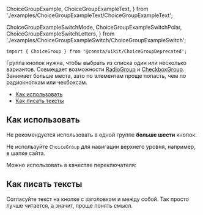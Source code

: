 
  ChoiceGroupExample,
  ChoiceGroupExampleText,
} from './examples/ChoiceGroupExampleText/ChoiceGroupExampleText';

  ChoiceGroupExampleSwitchMode,
  ChoiceGroupExampleSwitchPolar,
  ChoiceGroupExampleSwitchLetters,
} from './examples/ChoiceGroupExampleSwitch/ChoiceGroupExampleSwitch';

```tsx
import { ChoiceGroup } from '@consta/uikit/ChoiceGroupDeprecated';
```

Группа кнопок нужна, чтобы выбрать из списка один или несколько вариантов.
Совмещает возможности [RadioGroup](##LIBS.STAND|stand:uikit-components-radiogroup-stable) и
[CheckboxGroup](##LIBS.STAND|stand:uikit-components-checkboxgroup-stable). Занимает больше места, зато по элементам проще попасть, чем по радиокнопкам
или чекбоксам.

<ChoiceGroupExample />

<MdxMenu>

- [Как использовать](#как-использовать)
- [Как писать тексты](#как-писать-тексты)

</MdxMenu>

## Как использовать

Не рекомендуется использовать в одной группе **больше шести** кнопок.

Не используйте `ChoiceGroup` для навигации верхнего уровня, например, в шапке сайта.

Можно использовать в качестве переключателя:

<ChoiceGroupExampleSwitchPolar />
<ChoiceGroupExampleSwitchLetters />
<ChoiceGroupExampleSwitchMode />

## Как писать тексты

Согласуйте текст на кнопке с заголовком и между собой. Так просто лучше читается, а значит, проще понять смысл.

<ChoiceGroupExampleText />
